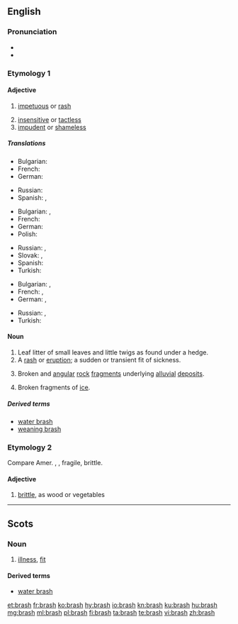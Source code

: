 ==English==

===Pronunciation===
* {{IPA|/bɹæʃ/|lang=en}}
* {{rhymes|æʃ|lang=en}}

===Etymology 1===

====Adjective====
{{en-adj|er|more}}

# [[impetuous]] or [[rash]]
#: {{rfquotek|Grose}}
# [[insensitive]] or [[tactless]]
# [[impudent]] or [[shameless]]

=====Translations=====
{{trans-top|impetuous or rash}}
* Bulgarian: {{t+|bg|стремителен}}
* French: {{t+|fr|irréfléchi}}
* German: {{t+|de|ungestüm}}
{{trans-mid}}
* Russian: {{t+|ru|стремительный}}
* Spanish: {{t+|es|irreflexivo}}, {{t+|es|precipitado}}
{{trans-bottom}}

{{trans-top|insensitive or tactless}}
* Bulgarian: {{t+|bg|необмислен}},  {{t+|bg|нетактичен}}
* French: {{t+|fr|agressif}}
* German: {{t+|de|taktlos}}
* Polish: {{t+|pl|nietaktowny}}
{{trans-mid}}
* Russian: {{t+|ru|нечувствительный}}, {{t+|ru|беста́ктный}}
* Slovak: {{t|sk|bezcitný}}, {{t|sk|netaktný}}
* Spanish: {{t+|es|tosco}}
* Turkish: {{t|tr|utanmadan}}
{{trans-bottom}}

{{trans-top|impudent or shameless}}
* Bulgarian: {{t+|bg|нахален}},  {{t+|bg|безсрамен}}
* French: {{t+|fr|culotté}} {{qualifier|familiar}}, {{t+|fr|gonflé}} {{qualifier|familiar}}
* German: {{t+|de|ungezogen}},  {{t+|de|dreist}}
{{trans-mid}}
* Russian: {{t+|ru|наха́льный}}, {{t+|ru|бесстыдный}}
* Turkish: {{t+|tr|terbiyesiz}}
{{trans-bottom}}

====Noun====
{{en-noun|~|es}}

# Leaf litter of small leaves and little twigs as found under a hedge.
# A [[rash]] or [[eruption]]; a sudden or transient fit of sickness.
# {{context|geology|lang=en}} Broken and [[angular]] [[rock]] [[fragment]]s underlying [[alluvial]] [[deposit]]s.
#: {{rfquotek|Lyell}}
# Broken fragments of [[ice]].
#: {{rfquotek|Kane}}

=====Derived terms=====
* [[water brash]]
* [[weaning brash]]

===Etymology 2===
Compare Amer. {{term|bresk}}, {{term|brusk}}, fragile, brittle.

====Adjective====
{{en-adj|er|more}}

# {{context|US|colloquial|dated|lang=en}} [[brittle]], as wood or vegetables
#: {{rfquotek|Bartlett}}

{{Webster 1913}}

----

==Scots==

===Noun===
{{sco-noun|es}}

# [[illness]], [[fit]]

====Derived terms====
* [[water brash]]

[[et:brash]]
[[fr:brash]]
[[ko:brash]]
[[hy:brash]]
[[io:brash]]
[[kn:brash]]
[[ku:brash]]
[[hu:brash]]
[[mg:brash]]
[[ml:brash]]
[[pl:brash]]
[[fi:brash]]
[[ta:brash]]
[[te:brash]]
[[vi:brash]]
[[zh:brash]]